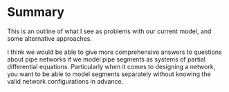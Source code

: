 # Summary {.unnumbered}

This is an outline of what I see as problems with our current model, and some alternative approaches.

I think we would be able to give more comprehensive answers to questions about pipe networks if we model pipe segments as systems of partial differential equations. Particularly when it comes to designing a network, you want to be able to model segments separately without knowing the valid network configurations in advance. 